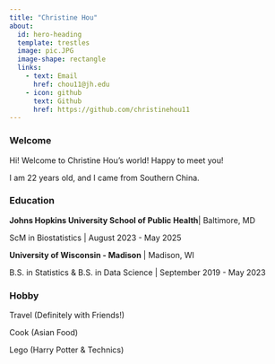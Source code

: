 ```yaml
---
title: "Christine Hou"
about:
  id: hero-heading
  template: trestles
  image: pic.JPG
  image-shape: rectangle
  links:
    - text: Email
      href: chou11@jh.edu
    - icon: github
      text: Github
      href: https://github.com/christinehou11
---
```


::: {#hero-heading}
### Welcome

Hi! Welcome to Christine Hou's world! Happy to meet you!

I am 22 years old, and I came from Southern China.

### Education

**Johns Hopkins University School of Public Health**\| Baltimore, MD

ScM in Biostatistics \| August 2023 - May 2025

**University of Wisconsin - Madison** \| Madison, WI

B.S. in Statistics & B.S. in Data Science \| September 2019 - May 2023

### Hobby 

Travel (Definitely with Friends!)

Cook (Asian Food)

Lego (Harry Potter & Technics)
:::
